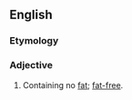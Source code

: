 ==English==

===Etymology===
{{prefix|en|non|fat}}

===Adjective===
{{en-adj|-}}

# Containing no [[fat]]; [[fat-free]].